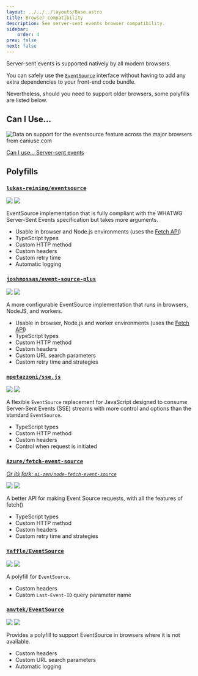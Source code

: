 ```yaml
---
layout: ../../../layouts/Base.astro
title: Browser compatibility
description: See server-sent events browser compatibility.
sidebar:
    order: 4
prev: false
next: false
---
```


<script src="https://cdn.jsdelivr.net/npm/baseline-status@1/baseline-status.min.js" type="module"></script>
<baseline-status featureId="server-sent-events"></baseline-status>

Server-sent events is supported natively by all modern browsers.

You can safely use the [`EventSource`](https://developer.mozilla.org/en-US/docs/Web/API/EventSource) interface without having to add any extra dependencies to your front-end code bundle.

Nevertheless, should you need to support older browsers, some polyfills are listed below.

## Can I Use...

<script src="https://cdn.jsdelivr.net/gh/ireade/caniuse-embed/public/caniuse-embed.min.js"></script>

<p class="ciu_embed not-content" data-feature="eventsource" data-periods="future_1,current,past_1,past_2" data-accessible-colours="false">
    <picture>
        <source type="image/webp" srcset="https://caniuse.bitsofco.de/image/eventsource.webp" />
        <source type="image/png" srcset="https://caniuse.bitsofco.de/image/eventsource.png" />
        <img src="https://caniuse.bitsofco.de/image/eventsource.jpg" alt="Data on support for the eventsource feature across the major browsers from caniuse.com" />
    </picture>
</p>

<a href="https://caniuse.com/eventsource" target="_blank" class="text-center">
    Can I use... Server-sent events
</a>

## Polyfills

### [`lukas-reining/eventsource`](https://www.npmjs.com/package/extended-eventsource)

<div class="shields not-content">
    <img src="https://img.shields.io/github/stars/lukas-reining/eventsource?style=flat-square" />
    <img src="https://img.shields.io/npm/dw/extended-eventsource?style=flat-square" />
</div>

EventSource implementation that is fully compliant with the WHATWG Server-Sent Events specification but takes more arguments.

* Usable in browser and Node.js environments (uses the [Fetch API](https://developer.mozilla.org/en-US/docs/Web/API/Fetch_API))
* TypeScript types
* Custom HTTP method
* Custom headers
* Custom retry time
* Automatic logging

### [`joshmossas/event-source-plus`](https://www.npmjs.com/package/event-source-plus)

<div class="shields not-content">
    <img src="https://img.shields.io/github/stars/joshmossas/event-source-plus?style=flat-square" />
    <img src="https://img.shields.io/npm/dw/event-source-plus?style=flat-square" />
</div>

A more configurable EventSource implementation that runs in browsers, NodeJS, and workers.

* Usable in browser, Node.js and worker environments (uses the [Fetch API](https://developer.mozilla.org/en-US/docs/Web/API/Fetch_API))
* TypeScript types
* Custom HTTP method
* Custom headers
* Custom URL search parameters
* Custom retry time and strategies

### [`mpetazzoni/sse.js`](https://github.com/mpetazzoni/sse.js)

<div class="shields not-content">
    <img src="https://img.shields.io/github/stars/mpetazzoni/sse.js?style=flat-square" />
    <img src="https://img.shields.io/npm/dw/sse.js?style=flat-square" />
</div>

A flexible `EventSource` replacement for JavaScript designed to consume Server-Sent Events (SSE) streams with more control and options than the standard `EventSource`.

* TypeScript types
* Custom HTTP method
* Custom headers
* Control when request is initiated

### [`Azure/fetch-event-source`](https://github.com/Azure/fetch-event-source)

[*Or its fork: `ai-zen/node-fetch-event-source`*](https://www.npmjs.com/package/@ai-zen/node-fetch-event-source)

<div class="shields not-content">
    <img src="https://img.shields.io/github/stars/Azure/fetch-event-source?style=flat-square" />
    <img src="https://img.shields.io/npm/dw/@microsoft/fetch-event-source?style=flat-square" />
</div>

A better API for making Event Source requests, with all the features of fetch()

* TypeScript types
* Custom HTTP method
* Custom headers
* Custom retry time and strategies

### [`Yaffle/EventSource`](https://www.npmjs.com/package/event-source-polyfill)

<div class="shields not-content">
    <img src="https://img.shields.io/github/stars/Yaffle/EventSource?style=flat-square" />
    <img src="https://img.shields.io/npm/dw/event-source-polyfill?style=flat-square" />
</div>

A polyfill for `EventSource`.

* Custom headers
* Custom `Last-Event-ID` query parameter name

### [`amvtek/EventSource`](https://www.npmjs.com/package/eventsource-polyfill)

<div class="shields not-content">
    <img src="https://img.shields.io/github/stars/amvtek/EventSource?style=flat-square" />
    <img src="https://img.shields.io/npm/dw/eventsource-polyfill?style=flat-square" />
</div>

Provides a polyfill to support EventSource in browsers where it is not available.

* Custom headers
* Custom URL search parameters
* Automatic logging
